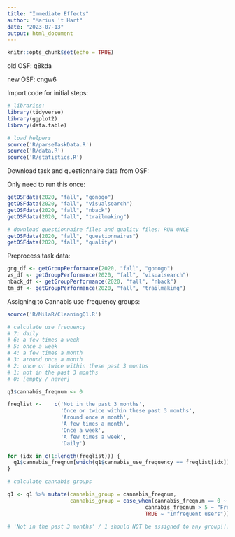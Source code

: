 ```yaml
---
title: "Immediate Effects"
author: "Marius 't Hart"
date: "2023-07-13"
output: html_document
---
```


```r
knitr::opts_chunk$set(echo = TRUE)
```

old OSF:
q8kda

new OSF:
cngw6

Import code for initial steps:

```r
# libraries:
library(tidyverse)
library(ggplot2)
library(data.table)

# load helpers
source('R/parseTaskData.R')
source('R/data.R')
source('R/statistics.R')
```

Download task and questionnaire data from OSF:

Only need to run this once:

```r
getOSFdata(2020, "fall", "gonogo")
getOSFdata(2020, "fall", "visualsearch")
getOSFdata(2020, "fall", "nback")
getOSFdata(2020, "fall", "trailmaking")

# download questionnaire files and quality files: RUN ONCE
getOSFdata(2020, "fall", "questionnaires")
getOSFdata(2020, "fall", "quality")
```

Preprocess task data:

```r
gng_df <- getGroupPerformance(2020, "fall", "gonogo")
vs_df <- getGroupPerformance(2020, "fall", "visualsearch")
nback_df <- getGroupPerformance(2020, "fall", "nback")
tm_df <- getGroupPerformance(2020, "fall", "trailmaking")

```

Assigning to Cannabis use-frequency groups:

```r
source('R/MilaR/CleaningQ1.R')

# calculate use frequency
# 7: daily
# 6: a few times a week
# 5: once a week
# 4: a few times a month
# 3: around once a month
# 2: once or twice within these past 3 months
# 1: not in the past 3 months
# 0: [empty / never]

q1$cannabis_freqnum <- 0

freqlist <-    c('Not in the past 3 months',
                 'Once or twice within these past 3 months',
                 'Around once a month',
                 'A few times a month',
                 'Once a week',
                 'A few times a week',
                 'Daily')

for (idx in c(1:length(freqlist))) {
  q1$cannabis_freqnum[which(q1$cannabis_use_frequency == freqlist[idx])] <- idx
}

# calculate cannabis groups

q1 <- q1 %>% mutate(cannabis_group = cannabis_freqnum,
                    cannabis_group = case_when(cannabis_freqnum == 0 ~ "Non-users",
                                            cannabis_freqnum > 5 ~ "Frequent users",
                                            TRUE ~ "Infrequent users"))

# 'Not in the past 3 months' / 1 should NOT be assigned to any group!!!!!!!!!!!!!!!!!

```

